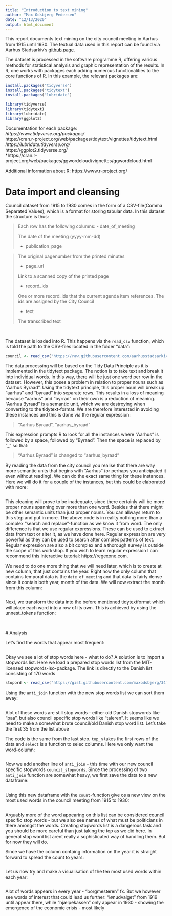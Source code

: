 ```yaml
---
title: "Introduction to text mining"
author: "Max Odsbjerg Pedersen"
date: "12/13/2020"
output: html_document
---
```

This report documents text mining on the city council meeting in Aarhus from 1915 until 1930. The textual data used in this report can be found via Aarhus Stadsarkiv's [github page](https://github.com/aarhusstadsarkiv/datasets/tree/master/minutes/city-council).


The dataset is processed in the software programme R, offering various methods for statistical analysis and graphic representation of the results. In R, one works with packages each adding numerous functionalities to the core functions of R. In this example, the relevant packages are:

```r
install.packages("tidyverse")
install.packages("tidytext")
install.packages("lubridate")
```


```r
library(tidyverse)
library(tidytext)
library(lubridate)
library(ggplot2)
```
Documentation for each package: <br>
*https://www.tidyverse.org/packages/ <br>
*https://cran.r-project.org/web/packages/tidytext/vignettes/tidytext.html <br>
*https://lubridate.tidyverse.org/ <br>
*https://ggplot2.tidyverse.org/ <br>
*https://cran.r-project.org/web/packages/ggwordcloud/vignettes/ggwordcloud.html<br>

Additional information about R: 
https://www.r-project.org/




# Data import and cleansing
Council dataset from 1915 to 1930 comes in the form of a CSV-file(Comma Separated Values), which is a format for storing tabular data. In this dataset the structure is thus:


>Each row has the following columns:
- date_of_meeting
>
>   The date of the meeting (yyyy-mm-dd)
>
- publication_page

>   The original pagenumber from the printed minutes
>
- page_url
>
   Link to a scanned copy of the printed page
>
- record_ids
>
   One or more record_ids that the current agenda item references. The ids are assigned by the City Council
>
- text
>
   The transcribed text

<br>

The dataset is loaded into R. This happens via the `read_csv` function, which is told the path to the CSV-files located in the folder "data":

```r
council <- read_csv("https://raw.githubusercontent.com/aarhusstadsarkiv/datasets/master/minutes/city-council/city-council-minutes-1915-1930.csv")
```


The data processing will be based on the Tidy Data Principle as it is implemented in the tidytext package. The notion is to take text and break it into individual words. In this way, there will be just one word per row in the dataset. However, this poses a problem in relation to proper nouns such as "Aarhus Byraad". Using the tidytext principle, this proper noun will break up “aarhus” and “byraad” into separate rows. This results in a loss of meaning because “aarhus” and “byrrad” on their own is a reduction of meaning. "Aarhus Byraad" is a semantic unit, which we are destroying when converting to the tidytext-format. We are therefore interested in avoiding these instances and this is done via the regular expression:

>"Aarhus Byraad", "aarhus_byraad"

This expression prompts R to look for all the instances where "Aarhus" is followed by a space, followed by "Byraad". Then the space is replaced by “_” so that:

>"Aarhus Byraad" is changed to "aarhus_byraad"

By reading the data from the city council you realise that there are way more semantic units that begins with "Aarhus" (or perhaps you anticipated it even without reading). We can do the exact same thing for these instances. Here we will do it for a couple of the instances, but this could be elaborated with more:

```r


```
This cleaning will prove to be inadequate, since there certainly will be more proper nouns spanning over more than one word. Besides that there might be other semantic units than just proper nouns. You can allways return to this step and put in more.
The above code is in reality nothing more than a complex "search and replace"-function as we know it from word. The only difference is that we use regular expressions. These can be used to extract data from text or alter it, as we have done here. Regular expression are very powerful as they can be used to search after complex patterns of text. Regular expression are also a bit complex and a thorough survey is outside the scope of this workshop. If you wish to learn regular expression I can recommend this interactive tutorial: https://regexone.com. 

We need to do one more thing that we will need later, which is to create at new column, that just contains the year. Right now the only column that contains temporal data is the `date_of_meeting` and that data is fairly dense since it contain both year, month of the data. We will now extract the month from this column:

```r


```



Next, we transform the data into the before mentioned tidytextformat which will place each word into a row of its own. This is achieved by using the unnest_tokens function:

```r


```


<br>
# Analysis

Let's find the words that appear most frequent:
```r


```


Okay we see a lot of stop words here - what to do? A solution is to import a stopwords list. Here we load a prepared stop words list from the MIT-licensed stopwords-iso-package. The link is directly to the Danish list consisting of 170 words
```r
stopord <- read_csv("https://gist.githubusercontent.com/maxodsbjerg/34f3d59a9e659ecdd5f8ff846ee4a5ca/raw/05ccb6acf4b3516280e3ee6fe6aeb29d24f37e25/stopord.txt")
```






Using the `anti_join` function with the new stop words list we can sort them away:

```r


```

Alot of these words are still stop words - either old Danish stopwords like "paa", but also council specific stop words like "taleren". It seems like we need to make a somewhat brute council/old Danish stop word list. Let's take the first 35 from the list above

The code is the same from the last step. `top_n` takes the first rows of the data and `select` is a function to selec columns. Here we only want the word-column:

```r


```






Now we add another line of `anti_join` - this time with our new council specific stopwords `council_stopwords`. Since the processing of two `anti_join` function are somewhat heavy, we first save the data to a new dataframe:

```r


```

Using this new dataframe with the `count`-function give os a new view on the most used words in the council meeting from 1915 to 1930:
```r


```


Arguably more of the word appearing on this list can be considered council specific stop words - but we also see names of what must be politicians in there amongst the words. Creating stopwords list is a dangerous task and you should be more careful than just taking the top as we did here. In general stop word list arent really a sophisticated way of handling them. But for now they will do. 


Since we have the column containg information on the year it is straight forward to spread the count to years: 
```r


```


Let us now try and make a visualisation of the ten most used words within each year:

```r


```
Alot of words appears in every year - "borgmesteren" fx. But we however see words of interest that could lead us further: "lønudvalget"  from 1919 until appear there, while "hjælpekassen" only appear in 1930 - showing the emergence of the economic crisis - most likely 
